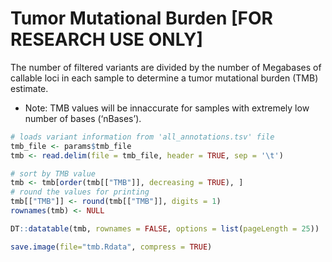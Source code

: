 # Tumor Mutational Burden [FOR RESEARCH USE ONLY]

The number of filtered variants are divided by the number of Megabases of callable loci in each sample to determine a tumor mutational burden (TMB) estimate.

- Note: TMB values will be innaccurate for samples with extremely low number of bases ('nBases').

```r
# loads variant information from 'all_annotations.tsv' file
tmb_file <- params$tmb_file
tmb <- read.delim(file = tmb_file, header = TRUE, sep = '\t')

# sort by TMB value
tmb <- tmb[order(tmb[["TMB"]], decreasing = TRUE), ]
# round the values for printing
tmb[["TMB"]] <- round(tmb[["TMB"]], digits = 1)
rownames(tmb) <- NULL
```

```r
DT::datatable(tmb, rownames = FALSE, options = list(pageLength = 25))
```

```r
save.image(file="tmb.Rdata", compress = TRUE)
```